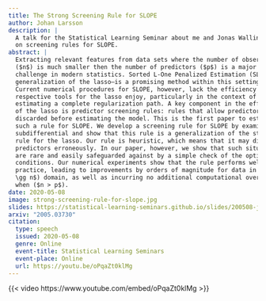 ```yaml
---
title: The Strong Screening Rule for SLOPE
author: Johan Larsson
description: |
  A talk for the Statistical Learning Seminar about me and Jonas Wallin's work
  on screening rules for SLOPE.
abstract: |
  Extracting relevant features from data sets where the number of observations
  ($n$) is much smaller then the number of predictors ($p$) is a major
  challenge in modern statistics. Sorted L-One Penalized Estimation (SLOPE)—a
  generalization of the lasso—is a promising method within this setting.
  Current numerical procedures for SLOPE, however, lack the efficiency that
  respective tools for the lasso enjoy, particularly in the context of
  estimating a complete regularization path. A key component in the efficiency
  of the lasso is predictor screening rules: rules that allow predictors to be
  discarded before estimating the model. This is the first paper to establish
  such a rule for SLOPE. We develop a screening rule for SLOPE by examining its
  subdifferential and show that this rule is a generalization of the strong
  rule for the lasso. Our rule is heuristic, which means that it may discard
  predictors erroneously. In our paper, however, we show that such situations
  are rare and easily safeguarded against by a simple check of the optimality
  conditions. Our numerical experiments show that the rule performs well in
  practice, leading to improvements by orders of magnitude for data in the ($p
  \gg n$) domain, as well as incurring no additional computational overhead
  when ($n > p$).
date: 2020-05-08
image: strong-screening-rule-for-slope.jpg
slides: https://statistical-learning-seminars.github.io/slides/200508-johanlarsson.pdf
arxiv: "2005.03730"
citation:
  type: speech
  issued: 2020-05-08
  genre: Online
  event-title: Statistical Learning Seminars
  event-place: Online
  url: https://youtu.be/oPqaZt0klMg
---
```


{{< video https://www.youtube.com/embed/oPqaZt0klMg >}}

